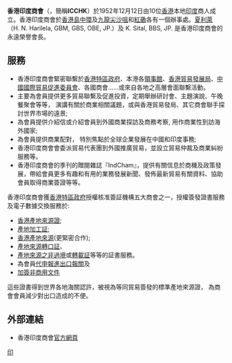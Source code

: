
{{Infobox Company 
| company_name     = The Indian Chamber of Commerce Hong Kong
| company_logo     = 
| location         = {{HKG}}
| vector_logo      = 

| foundation       = [[香港|香港]]（1952年）
| homepage         = [http://www.icchk.org.hk/ www.icchk.org.hk]
| telephone        = [[2525_0138|2525 0138]]
| fax              = [[2845_0300|2845 0300]]
| e-mail:          = [[indcham@icchk.org.hk|indcham@icchk.org.hk]]
| dissolved        = 
| footnotes        = 
}}

'''香港印度商會'''（{{lang-en|'''The Indian Chamber of Commerce Hong Kong'''}}，簡稱'''ICCHK'''）於1952年12月12日由10位[[香港|香港]]本地[[印度|印度]]商人成立。香港印度商會於[[香港島|香港島]][[中環|中環]]及[[九龍|九龍]][[尖沙咀|尖沙咀]]和[[紅磡|紅磡]]各有一個辦事處。[[夏利萊|夏利萊]]（H. N. Harilela, GBM, GBS, OBE, JP.）及 K. Sital, BBS, JP. 是香港印度商會的永遠榮譽會長。 

==服務==
* 香港印度商會緊密聯繫於[[香港特區政府|香港特區政府]]、本港各[[領事館|領事館]]、[[香港貿易發展局|香港貿易發展局]]、[[中國國際貿易促進委員會|中國國際貿易促進委員會]]、各國商會......或來自各地之高層會面聯繫活動。
* 主要為會員提供更多貿易聯繫及促進投資，定期舉辦研討會、主題演說、午晚餐聚會等等， 演講有關於商業相關議題，或與香港貿易發局、其它商會聯手探討世界市場的遠景; 
* 為會員提供介紹信或介紹會員到外國商業探訪及商務考察, 用作商業性到訪海外國家; 
* 為會員提供商業配對， 特別焦點於全球企業發展在中國和印度事務; 
* 香港印度商會會委派貿易代表團到外國推廣貿易，並設立貿易仲裁及商業糾紛服務等。 
* 香港印度商會的季刊的贈閱雜誌『IndCham』，提供有關信息於商機及政策發展，帶給會員更多有趣和有用的業務發展新聞、發佈最新貿易有關資料、協助會員取得商業簽證等等。 

香港印度商會獲[[香港特區政府|香港特區政府]]授權核准簽証機構五大商會之一，授權簽發證書服務及電子數據交換服務於:
*[[香港產地來源證|香港產地來源證]]; 
*[[產地加工証|產地加工証]]; 
*[[香港產地來源|香港產地來源]](更緊密合作);
*[[產地來源轉口証|產地來源轉口証]]、 
*[[產地來源之非過境|產地來源之非過境]]或[[轉載証|轉載証]]等等的証書服務。 
* 為會員[[代申報進出口報關|代申報進出口報關]]及
* [[加簽非商用文件|加簽非商用文件]]

這些證書得到世界各地海關認許，被視為等同貿易簽發的標準產地來源證， 為商會會員減少對出口造成的不便。
  


==外部連結==
* 香港印度商會[http://www.icchk.org.hk/ 官方網頁] {{Wayback|url=http://www.icchk.org.hk/ |date=20110721093812 }}

{{hk-org-stub}}

[[Category:香港工商團體|印]]